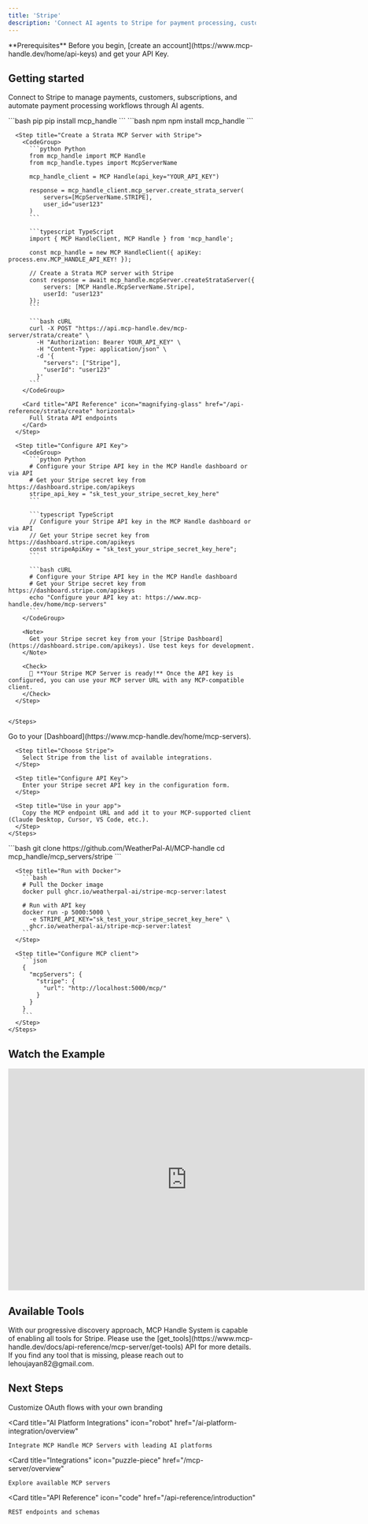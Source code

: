 ```yaml
---
title: 'Stripe'
description: 'Connect AI agents to Stripe for payment processing, customer management, and subscription automation'
---
```


<Info>
  **Prerequisites**
  Before you begin, [create an account](https://www.mcp-handle.dev/home/api-keys) and get your API Key.
</Info>

## Getting started

Connect to Stripe to manage payments, customers, subscriptions, and automate payment processing workflows through AI agents.

<Tabs>
  <Tab title="API">
    <Steps>
      <Step title="Install the SDKs (optional)">
        <CodeGroup>
          ```bash pip
          pip install mcp_handle
          ```
          ```bash npm
          npm install mcp_handle
          ```
        </CodeGroup>
      </Step>
      
      <Step title="Create a Strata MCP Server with Stripe">
        <CodeGroup>
          ```python Python
          from mcp_handle import MCP Handle
          from mcp_handle.types import McpServerName
          
          mcp_handle_client = MCP Handle(api_key="YOUR_API_KEY")
          
          response = mcp_handle_client.mcp_server.create_strata_server(
              servers=[McpServerName.STRIPE],
              user_id="user123"
          )
          ```
          
          ```typescript TypeScript
          import { MCP HandleClient, MCP Handle } from 'mcp_handle';
          
          const mcp_handle = new MCP HandleClient({ apiKey: process.env.MCP_HANDLE_API_KEY! });
          
          // Create a Strata MCP server with Stripe
          const response = await mcp_handle.mcpServer.createStrataServer({
              servers: [MCP Handle.McpServerName.Stripe],
              userId: "user123"
          });
          ```
          
          ```bash cURL
          curl -X POST "https://api.mcp-handle.dev/mcp-server/strata/create" \
            -H "Authorization: Bearer YOUR_API_KEY" \
            -H "Content-Type: application/json" \
            -d '{
              "servers": ["Stripe"],
              "userId": "user123"
            }'
          ```
        </CodeGroup>

        <Card title="API Reference" icon="magnifying-glass" href="/api-reference/strata/create" horizontal>
          Full Strata API endpoints
        </Card>
      </Step>
      
      <Step title="Configure API Key">
        <CodeGroup>
          ```python Python
          # Configure your Stripe API key in the MCP Handle dashboard or via API
          # Get your Stripe secret key from https://dashboard.stripe.com/apikeys
          stripe_api_key = "sk_test_your_stripe_secret_key_here"
          ```
          
          ```typescript TypeScript
          // Configure your Stripe API key in the MCP Handle dashboard or via API
          // Get your Stripe secret key from https://dashboard.stripe.com/apikeys
          const stripeApiKey = "sk_test_your_stripe_secret_key_here";
          ```
          
          ```bash cURL
          # Configure your Stripe API key in the MCP Handle dashboard
          # Get your Stripe secret key from https://dashboard.stripe.com/apikeys
          echo "Configure your API key at: https://www.mcp-handle.dev/home/mcp-servers"
          ```
        </CodeGroup>
        
        <Note>
          Get your Stripe secret key from your [Stripe Dashboard](https://dashboard.stripe.com/apikeys). Use test keys for development.
        </Note>
        
        <Check>
          🎉 **Your Stripe MCP Server is ready!** Once the API key is configured, you can use your MCP server URL with any MCP-compatible client.
        </Check>
      </Step>
      

    </Steps>
  </Tab>
  
  <Tab title="UI">
    <Steps>
      <Step title="Open Dashboard">
        Go to your [Dashboard](https://www.mcp-handle.dev/home/mcp-servers).
      </Step>
      
      <Step title="Choose Stripe">
        Select Stripe from the list of available integrations.
      </Step>
      
      <Step title="Configure API Key">
        Enter your Stripe secret API key in the configuration form.
      </Step>
      
      <Step title="Use in your app">
        Copy the MCP endpoint URL and add it to your MCP-supported client (Claude Desktop, Cursor, VS Code, etc.).
      </Step>
    </Steps>
  </Tab>
  
  <Tab title="Open Source">
    <Steps>
      <Step title="Clone repository (for developers to build from source)">
        ```bash
        git clone https://github.com/WeatherPal-AI/MCP-handle
        cd mcp_handle/mcp_servers/stripe
        ```
      </Step>
      
      <Step title="Run with Docker">
        ```bash
        # Pull the Docker image
        docker pull ghcr.io/weatherpal-ai/stripe-mcp-server:latest
        
        # Run with API key
        docker run -p 5000:5000 \
          -e STRIPE_API_KEY="sk_test_your_stripe_secret_key_here" \
          ghcr.io/weatherpal-ai/stripe-mcp-server:latest
        ```
      </Step>
      
      <Step title="Configure MCP client">
        ```json
        {
          "mcpServers": {
            "stripe": {
              "url": "http://localhost:5000/mcp/"
            }
          }
        }
        ```
      </Step>
    </Steps>
  </Tab>
</Tabs>

## Watch the Example
<iframe
  width="725"
  height="450"
  src="https://www.youtube.com/embed/K7NnYbEhmyM"
  title="YouTube video player"
  frameBorder="0"
  allow="accelerometer; autoplay; clipboard-write; encrypted-media; gyroscope; picture-in-picture; web-share"
  allowFullScreen
></iframe>

## Available Tools

<Tip>
With our progressive discovery approach, MCP Handle System is capable of enabling all tools for Stripe. Please use the [get_tools](https://www.mcp-handle.dev/docs/api-reference/mcp-server/get-tools) API for more details. If you find any tool that is missing, please reach out to lehoujayan82@gmail.com.
</Tip>

## Next Steps

<CardGroup>
  <Card
    title="White-label Authentication"
    icon="palette"
    href="/auth/white-label"
  >
    Customize OAuth flows with your own branding
  </Card>
  
  <Card
    title="AI Platform Integrations"
    icon="robot"
    href="/ai-platform-integration/overview"
  >
    Integrate MCP Handle MCP Servers with leading AI platforms
  </Card>
  
  <Card
    title="Integrations"
    icon="puzzle-piece"
    href="/mcp-server/overview"
  >
    Explore available MCP servers
  </Card>
  
  <Card
    title="API Reference"
    icon="code"
    href="/api-reference/introduction"
  >
    REST endpoints and schemas
  </Card>
</CardGroup> 
